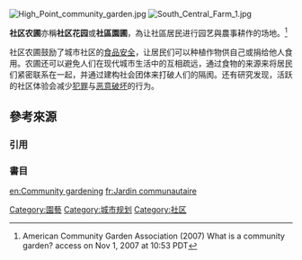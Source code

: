 [[File:High_Point_community_garden.jpg|thumb]]
[[File:South_Central_Farm_1.jpg|thumb]]

'''社区农圃'''亦稱'''社区花园'''或'''社區園圃'''，為让社區居民进行园艺與農事耕作的场地。<ref> American Community Garden Association (2007) What is a community garden? {{cite web |url=http://www.communitygarden.org/learn/ |title=存档副本 |accessdate=2007-12-10  |deadurl=yes |archiveurl=https://web.archive.org/web/20071204082111/http://www.communitygarden.org/learn/ |archivedate=2007-12-04 }} access on Nov 1, 2007 at 10:53 PDT </ref>

社区农圃鼓励了城市社区的[[食品安全|食品安全]]，让居民们可以种植作物供自己或捐给他人食用。农圃还可以避免人们在现代城市生活中的互相疏远，通过食物的来源来将居民们紧密联系在一起，并通过建构社会团体来打破人们的隔阂。还有研究发现，活跃的社区体验会减少[[犯罪|犯罪]]与[[恶意破坏|恶意破坏]]的行为。

== 參考來源 ==
=== 引用 ===
{{reflist|2}}

===書目===

{{園藝}}

[[Category:園藝|Category:園藝]]
[[Category:城市规划|Category:城市规划]]
[[Category:社区|Category:社区]]

[[en:Community_gardening|en:Community gardening]]
[[fr:Jardin_communautaire|fr:Jardin communautaire]]
